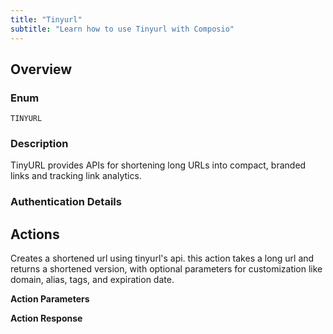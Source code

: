 ```yaml
---
title: "Tinyurl"
subtitle: "Learn how to use Tinyurl with Composio"
---
```



## Overview

### Enum
`TINYURL`

### Description
TinyURL provides APIs for shortening long URLs into compact, branded
    links and tracking link analytics.

### Authentication Details

<Accordion title="API_KEY">
<ParamField path="api_token" type="string" required={true}>
</ParamField>

</Accordion>


## Actions

<AccordionGroup>
<Accordion title="TINYURL_CREATE_SHORT_URL">
Creates a shortened url using tinyurl's api. this action takes a long url and returns a shortened version, with optional parameters for customization like domain, alias, tags, and expiration date.

**Action Parameters**

<ParamField path="url" type="string" required={true}>
</ParamField>

<ParamField path="domain" type="string">
</ParamField>

<ParamField path="alias" type="string">
</ParamField>

<ParamField path="tags" type="array">
</ParamField>

<ParamField path="expires_at" type="string">
</ParamField>


**Action Response**

<ParamField path="data" type="object">
</ParamField>

<ParamField path="successful" type="boolean">
</ParamField>

<ParamField path="error" type="">
</ParamField>

</Accordion>

</AccordionGroup>
